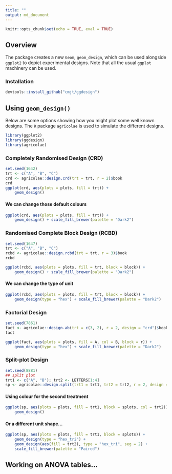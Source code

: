 ```yaml
---
title: ""
output: md_document
---
```


```r
knitr::opts_chunk$set(echo = TRUE, eval = TRUE)
```

## Overview

The package creates a new `Geom`, `geom_design`, which can be used alongside `ggplot2` to depict experimental designs. Note that all the usual `ggplot` machinery can be used. 

### Installation

```r
devtools::install_github("cmjt/ggdesign")
```

## Using `geom_design()`

Below are some options showing how you might plot some well known designs. The `R` package `agricolae` is used to simulate the different designs.

```r
library(ggplot2)
library(ggdesign)
library(agricolae)
```


### Completely Randomised Design (CRD)

```r
set.seed(1642)
trt <- c("A", "B", "C")
crd <- agricolae::design.crd(trt = trt, r = 2)$book
crd
ggplot(crd, aes(plots = plots, fill = trt)) +
    geom_design()
```
 
#### We can change those default colours {-}

```r
ggplot(crd, aes(plots = plots, fill = trt)) +
    geom_design() + scale_fill_brewer(palette = "Dark2")
```





### Randomised Complete Block Design (RCBD)

```r
set.seed(1647)
trt <- c("A", "B", "C")
rcbd <- agricolae::design.rcbd(trt = trt, r = 3)$book
rcbd
```
```r
ggplot(rcbd, aes(plots = plots, fill = trt, block = block)) +
    geom_design() + scale_fill_brewer(palette = "Dark2")
```

#### We can change the type of unit {-}

```r
ggplot(rcbd, aes(plots = plots, fill = trt, block = block)) +
    geom_design(type = "hex") + scale_fill_brewer(palette = "Dark2")
```

### Factorial Design

```r
set.seed(7861)
fact <- agricolae::design.ab(trt = c(3, 2), r = 2, design = "crd")$book
fact
```

```r
ggplot(fact, aes(plots = plots, fill = A, col = B, block = r)) +
    geom_design(type = "hex") + scale_fill_brewer(palette = "Dark2")
```

### Split-plot Design 

```r
set.seed(8881)
## split plot
trt1 <- c("A", "B"); trt2 <- LETTERS[1:4]
sp <- agricolae::design.split(trt1 = trt1, trt2 = trt2, r = 2, design = "crd")$book
```

#### Using colour for the second treatment {-}

```r
ggplot(sp, aes(plots = plots, fill = trt1, block = splots, col = trt2)) +
    geom_design()
```

#### Or a different unit shape... {-}

```r
ggplot(sp, aes(plots = plots, fill = trt1, block = splots)) +
    geom_design(type = "hex_tri") +
    geom_design(aes(fill = trt2), type = "hex_tri", seg = 2) +
    scale_fill_brewer(palette = "Paired")
```

## Working on ANOVA tables...
